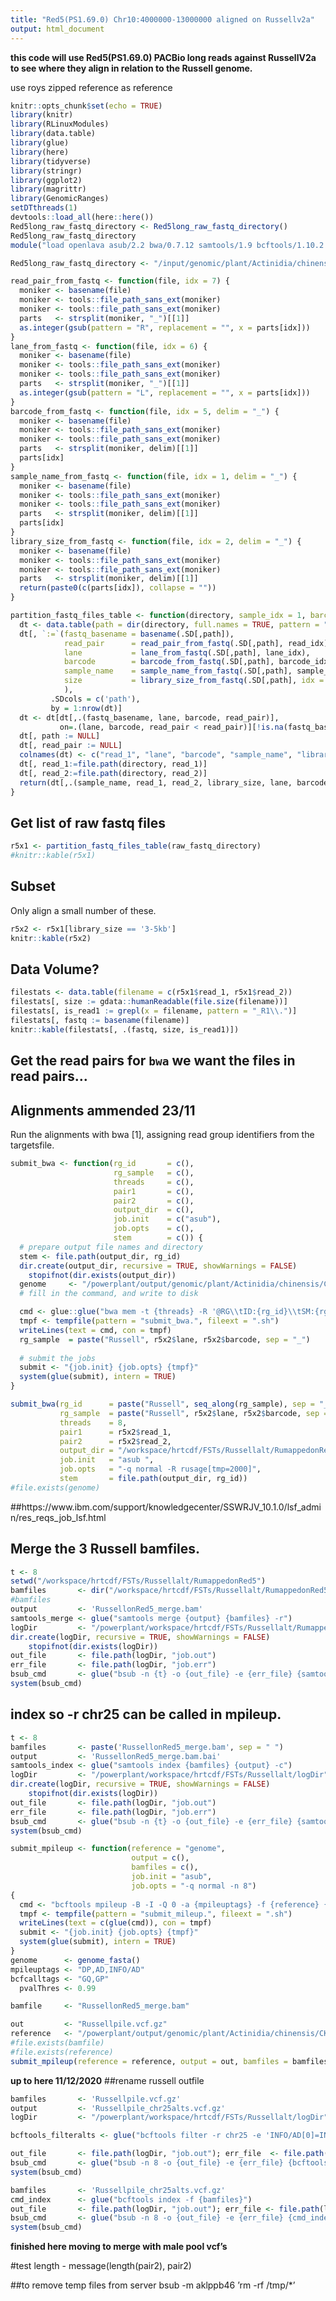 ```yaml
---
title: "Red5(PS1.69.0) Chr10:4000000-13000000 aligned on Russellv2a"
output: html_document
---
```


**this code will use Red5(PS1.69.0) PACBio long reads against RussellV2a to see where they align in relation to the Russell genome.**

use roys zipped reference as reference
```r
knitr::opts_chunk$set(echo = TRUE)
library(knitr)
library(RLinuxModules)
library(data.table)
library(glue)
library(here)
library(tidyverse)
library(stringr)
library(ggplot2)
library(magrittr)
library(GenomicRanges)
setDTthreads(1)
devtools::load_all(here::here())
Red5long_raw_fastq_directory <- Red5long_raw_fastq_directory()
Red5long_raw_fastq_directory
module("load openlava asub/2.2 bwa/0.7.12 samtools/1.9 bcftools/1.10.2 vcftools")
```


```r
Red5long_raw_fastq_directory <- "/input/genomic/plant/Actinidia/chinensis/Red5/Genome/PACBio/ExperimentNumber10697"

read_pair_from_fastq <- function(file, idx = 7) {
  moniker <- basename(file)
  moniker <- tools::file_path_sans_ext(moniker)
  moniker <- tools::file_path_sans_ext(moniker)
  parts   <- strsplit(moniker, "_")[[1]]
  as.integer(gsub(pattern = "R", replacement = "", x = parts[idx]))
}
lane_from_fastq <- function(file, idx = 6) {
  moniker <- basename(file)
  moniker <- tools::file_path_sans_ext(moniker)
  moniker <- tools::file_path_sans_ext(moniker)
  parts   <- strsplit(moniker, "_")[[1]]
  as.integer(gsub(pattern = "L", replacement = "", x = parts[idx]))
}
barcode_from_fastq <- function(file, idx = 5, delim = "_") {
  moniker <- basename(file)
  moniker <- tools::file_path_sans_ext(moniker)
  moniker <- tools::file_path_sans_ext(moniker)
  parts   <- strsplit(moniker, delim)[[1]]
  parts[idx]
}
sample_name_from_fastq <- function(file, idx = 1, delim = "_") {
  moniker <- basename(file)
  moniker <- tools::file_path_sans_ext(moniker)
  moniker <- tools::file_path_sans_ext(moniker)
  parts   <- strsplit(moniker, delim)[[1]]
  parts[idx]
}
library_size_from_fastq <- function(file, idx = 2, delim = "_") {
  moniker <- basename(file)
  moniker <- tools::file_path_sans_ext(moniker)
  moniker <- tools::file_path_sans_ext(moniker)
  parts   <- strsplit(moniker, delim)[[1]]
  return(paste0(c(parts[idx]), collapse = ""))
}

partition_fastq_files_table <- function(directory, sample_idx = 1, barcode_idx = 5, lane_idx = 6, read_idx = 7) {
  dt <- data.table(path = dir(directory, full.names = TRUE, pattern = "\\.smartbell_trimmed.fasta.gz$"))  
  dt[, `:=`(fastq_basename = basename(.SD[,path]),
            read_pair      = read_pair_from_fastq(.SD[,path], read_idx),
            lane           = lane_from_fastq(.SD[,path], lane_idx),
            barcode        = barcode_from_fastq(.SD[,path], barcode_idx),
            sample_name    = sample_name_from_fastq(.SD[,path], sample_idx),
            size           = library_size_from_fastq(.SD[,path], idx = c(2,3))
            ),
         .SDcols = c('path'),
         by = 1:nrow(dt)]
  dt <- dt[dt[,.(fastq_basename, lane, barcode, read_pair)],
           on=.(lane, barcode, read_pair < read_pair)][!is.na(fastq_basename)]
  dt[, path := NULL]
  dt[, read_pair := NULL]
  colnames(dt) <- c("read_1", "lane", "barcode", "sample_name", "library_size", "read_2")
  dt[, read_1:=file.path(directory, read_1)]
  dt[, read_2:=file.path(directory, read_2)]
  return(dt[,.(sample_name, read_1, read_2, library_size, lane, barcode)])
}

```

## Get list of raw fastq files

```r
r5x1 <- partition_fastq_files_table(raw_fastq_directory)
#knitr::kable(r5x1)
```

## Subset
Only align a small number of these.
```r
r5x2 <- r5x1[library_size == '3-5kb']
knitr::kable(r5x2)
```

## Data Volume?

```r
filestats <- data.table(filename = c(r5x1$read_1, r5x1$read_2))
filestats[, size := gdata::humanReadable(file.size(filename))]
filestats[, is_read1 := grepl(x = filename, pattern = "_R1\\.")]
filestats[, fastq := basename(filename)]
knitr::kable(filestats[, .(fastq, size, is_read1)])
```

## Get the read pairs for `bwa` we want the files in read pairs...
## Alignments ammended 23/11
Run the alignments with bwa [1], assigning read group identifiers from the targetsfile.
```r
submit_bwa <- function(rg_id       = c(),
                       rg_sample   = c(),
                       threads     = c(),
                       pair1       = c(),
                       pair2       = c(),
                       output_dir  = c(),
                       job.init    = c("asub"),
                       job.opts    = c(),
                       stem        = c()) {
  # prepare output file names and directory
  stem <- file.path(output_dir, rg_id)
  dir.create(output_dir, recursive = TRUE, showWarnings = FALSE)
    stopifnot(dir.exists(output_dir))
  genome     <- "/powerplant/output/genomic/plant/Actinidia/chinensis/CK51F3_01/Genome/Assembly/PS1/1.69.0/Chromosomes/WithoutNullChromosome/Fasta/Red5_PS1.1.69.0.fsa"
  # fill in the command, and write to disk

  cmd <- glue::glue("bwa mem -t {threads} -R '@RG\\tID:{rg_id}\\tSM:{rg_sample}' {genome} {pair1} {pair2} | samtools sort -l 9 -Oz bam -o {stem}.bam - && samtools index {stem}.bam")
  tmpf <- tempfile(pattern = "submit_bwa.", fileext = ".sh")
  writeLines(text = cmd, con = tmpf)
  rg_sample  = paste("Russell", r5x2$lane, r5x2$barcode, sep = "_")
  
  # submit the jobs
  submit <- "{job.init} {job.opts} {tmpf}"
  system(glue(submit), intern = TRUE)
}

submit_bwa(rg_id      = paste("Russell", seq_along(rg_sample), sep = "_"),
           rg_sample  = paste("Russell", r5x2$lane, r5x2$barcode, sep = "_"),
           threads    = 8,
           pair1      = r5x2$read_1,
           pair2      = r5x2$read_2,
           output_dir = "/workspace/hrtcdf/FSTs/Russellalt/RumappedonRed5",
           job.init   = "asub ",
           job.opts   = "-q normal -R rusage[tmp=2000]",   
           stem       = file.path(output_dir, rg_id))
#file.exists(genome)
```
##https://www.ibm.com/support/knowledgecenter/SSWRJV_10.1.0/lsf_admin/res_reqs_job_lsf.html


## Merge the 3 Russell bamfiles.
```r
t <- 8
setwd("/workspace/hrtcdf/FSTs/Russellalt/RumappedonRed5")
bamfiles       <- dir("/workspace/hrtcdf/FSTs/Russellalt/RumappedonRed5", pattern = "*.bam$")
#bamfiles
output         <- 'RussellonRed5_merge.bam'
samtools_merge <- glue("samtools merge {output} {bamfiles} -r")
logDir         <- "/powerplant/workspace/hrtcdf/FSTs/Russellalt/RumappedonRed5/logDir"
dir.create(logDir, recursive = TRUE, showWarnings = FALSE)
    stopifnot(dir.exists(logDir))
out_file       <- file.path(logDir, "job.out")
err_file       <- file.path(logDir, "job.err")
bsub_cmd       <- glue("bsub -n {t} -o {out_file} -e {err_file} {samtools_merge}")
system(bsub_cmd)
```

## index so -r chr25 can be called in mpileup. 
```r
t <- 8
bamfiles       <- paste('RussellonRed5_merge.bam', sep = " ")
output         <- 'RussellonRed5_merge.bam.bai'
samtools_index <- glue("samtools index {bamfiles} {output} -c")
logDir         <- "/powerplant/workspace/hrtcdf/FSTs/Russellalt/logDir"
dir.create(logDir, recursive = TRUE, showWarnings = FALSE)
    stopifnot(dir.exists(logDir))
out_file       <- file.path(logDir, "job.out")
err_file       <- file.path(logDir, "job.err")
bsub_cmd       <- glue("bsub -n {t} -o {out_file} -e {err_file} {samtools_index}")
system(bsub_cmd)
```

```r
submit_mpileup <- function(reference = "genome", 
                           output = c(), 
                           bamfiles = c(), 
                           job.init = "asub", 
                           job.opts = "-q normal -n 8")
{
  cmd <- "bcftools mpileup -B -I -Q 0 -a {mpileuptags} -f {reference} {bamfile} | bcftools call -f {bcfcalltags} -p {pvalThres} -m -A -Oz -o {output} && bcftools index {output}"
  tmpf <- tempfile(pattern = "submit_mileup.", fileext = ".sh")
  writeLines(text = c(glue(cmd)), con = tmpf)
  submit <- "{job.init} {job.opts} {tmpf}"
  system(glue(submit), intern = TRUE)
}
genome      <- genome_fasta()
mpileuptags <- "DP,AD,INFO/AD"
bcfcalltags <- "GQ,GP"
  pvalThres <- 0.99

bamfile     <- "RussellonRed5_merge.bam"

out         <- "Russellpile.vcf.gz"
reference   <- "/powerplant/output/genomic/plant/Actinidia/chinensis/CK51F3_01/Genome/Assembly/PS1/1.69.0/Chromosomes/WithoutNullChromosome/Fasta/Red5_PS1.1.69.0.fsa"
#file.exists(bamfile)
#file.exists(reference)
submit_mpileup(reference = reference, output = out, bamfiles = bamfiles)
```
**up to here 11/12/2020** 
##rename russell outfile

```r
bamfiles       <- 'Russellpile.vcf.gz'
output         <- 'Russellpile_chr25alts.vcf.gz'
logDir         <- "/powerplant/workspace/hrtcdf/FSTs/Russellalt/logDir"

bcftools_filteralts <- glue("bcftools filter -r chr25 -e 'INFO/AD[0]=INFO/AD[1] || INFO/DP<30 || INFO/DP>120 || QUAL<=20 || INFO/INDEL=1' -g9 -G9 {bamfiles}  -Oz -o {output}")

out_file       <- file.path(logDir, "job.out"); err_file  <- file.path(logDir, "job.err")
bsub_cmd       <- glue("bsub -n 8 -o {out_file} -e {err_file} {bcftools_filteralts}")
system(bsub_cmd)
```

```r
bamfiles       <- 'Russellpile_chr25alts.vcf.gz'
cmd_index      <- glue("bcftools index -f {bamfiles}")
out_file       <- file.path(logDir, "job.out"); err_file <- file.path(logDir, "job.err")
bsub_cmd       <- glue("bsub -n 8 -o {out_file} -e {err_file} {cmd_index}")
system(bsub_cmd)
```

**finished here moving to merge with male pool vcf's**

#test length - message(length(pair2), pair2)

##to remove temp files from server bsub -m aklppb46  'rm -rf /tmp/*'